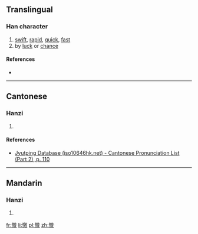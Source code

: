 ==Translingual==

===Han character===
{{Han char|rn=61|rad=心|as=13|sn=16|four=9804<sub>0</sub>|canj=心竹尸大 (PHSK)|ids=⿰[[忄]][[敫]]}}

# [[swift]], [[rapid]], [[quick]], [[fast]]
# by [[luck]] or [[chance]]

====References====
* {{Han ref|kx=0405.080|dkj=11316|dj=0745.180|hdz=42361.070|uh=61BF|ud=25023|bh=E9A1|bd=59809}}

----

==Cantonese==

===Hanzi===
{{yue-hanzi|jyut=[[giu1]]|y=giu1}}

# {{defn|lang=yue|sort=心13}}

====References====
*[http://www.iso10646hk.net/jp/document/download.jsp Jyutping Database (iso10646hk.net) - Cantonese Pronunciation List (Part 2), p. 110]

----

==Mandarin==

===Hanzi===
{{cmn-hanzi|pin=[[jiāo]] ([[jiao1]])|wg=chiao<sup>1</sup>}}

# {{defn|lang=cmn|sort=心13}}

[[fr:憿]]
[[li:憿]]
[[pl:憿]]
[[zh:憿]]